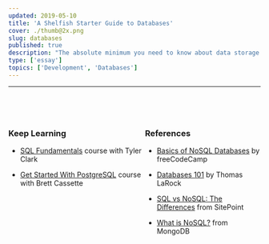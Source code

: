 ```yaml
---
updated: 2019-05-10
title: 'A Shelfish Starter Guide to Databases'
cover: ./thumb@2x.png
slug: databases
published: true
description: "The absolute minimum you need to know about data storage."
type: ['essay']
topics: ['Development', 'Databases']
---
```


<FullWidthImage width="940px" src="https://res.cloudinary.com/dg3gyk0gu/image/upload/c_scale,f_auto,q_80,w_1200/v1594114496/maggieappleton.com/databases-101/DB_1.jpg" alt="Databases 101 - How to build yourself a digital shelf" />

<FullWidthImage width="940px" src="https://res.cloudinary.com/dg3gyk0gu/image/upload/c_scale,f_auto,q_80,w_1200/v1594114495/maggieappleton.com/databases-101/DB_2.jpg" alt="Databases are the storage shelves of the digital world. They're where we store all our masses of information." />

<FullWidthImage width="940px" src="https://res.cloudinary.com/dg3gyk0gu/image/upload/c_scale,f_auto,q_80,w_1200/v1594114496/maggieappleton.com/databases-101/DB_3.jpg" alt="Every database has a DBMS - a database management system. This structures how we organise and interact with all our stored data. We have 4 fundamental ways we interact with databases. We can create, read, update, and delete. Better known as CRUD." />

<FullWidthImage width="940px" src="https://res.cloudinary.com/dg3gyk0gu/image/upload/c_scale,f_auto,q_80,w_1200/v1594114497/maggieappleton.com/databases-101/DB_4.jpg" alt="These DBMS's come in two flavours. Relational DB's organise data in tables made of columns and rows. Columns are type and each row inside them holds a data entry. They're highly structured and have strict data types. We talk to them using SQL - structured query language." />


<FullWidthImage width="940px" src="https://res.cloudinary.com/dg3gyk0gu/image/upload/c_scale,f_auto,q_80,w_1200/v1594114497/maggieappleton.com/databases-101/DB_5.jpg" alt="The second DB type is non-relational, also known as NoSQL. These include graph, kay value, document, and column family types. These are more flexible systems with less strictness around data types. They're good for getting a database up and running quickly since you don't have to create a strict schema before adding the data. They're also good for deploying data across decentralised distributed networks. Of the top five most popoular DBMS services, four are relational and one is NoSQL." />

<FullWidthImage width="940px" src="https://res.cloudinary.com/dg3gyk0gu/image/upload/c_scale,f_auto,q_80,w_1200/v1594114669/maggieappleton.com/databases-101/DB_6.jpg" alt="A winners stage ranking the five most popular database services" />

----

<div style="display: flex;
  flex-direction: row;
  align-content: center;
  margin-top: 60px;">

<div>

### Keep Learning 

* <a href="https://egghead.io/courses/sql-fundamentals?rc=272bjb">SQL Fundamentals</a> course with Tyler Clark

* <a href="https://egghead.io/courses/get-started-with-postgresql?rc=272bjb">Get Started With PostgreSQL</a> course with Brett Cassette

</div>

<div>

### References 

* <a href="https://medium.freecodecamp.org/nosql-databases-5f6639ed9574">Basics of NoSQL Databases</a> by freeCodeCamp

* <a href="https://thomaslarock.com/2018/07/databases-101/">Databases 101</a> by Thomas LaRock

* <a href="https://www.sitepoint.com/sql-vs-nosql-differences/">SQL vs NoSQL: The Differences</a> from SitePoint

* <a href="https://www.mongodb.com/nosql-explained">What is NoSQL?</a> from MongoDB

</div>

</div>